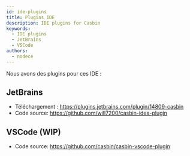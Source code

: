 ```yaml
---
id: ide-plugins
title: Plugins IDE
description: IDE plugins for Casbin
keywords:
  - IDE plugins
  - JetBrains
  - VSCode
authors:
  - nodece
---
```


Nous avons des plugins pour ces IDE :

## JetBrains

- Téléchargement : https://plugins.jetbrains.com/plugin/14809-casbin
- Code source: https://github.com/will7200/casbin-idea-plugin

## VSCode (WIP)

- Code source: https://github.com/casbin/casbin-vscode-plugin 

